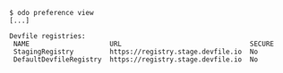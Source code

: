 ```console
$ odo preference view
[...]

Devfile registries:
 NAME                    URL                                SECURE
 StagingRegistry         https://registry.stage.devfile.io  No
 DefaultDevfileRegistry  https://registry.stage.devfile.io  No
```